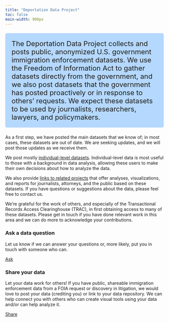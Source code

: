 ```yaml
---
title: "Deportation Data Project"
toc: false
main-width: 900px
---
```


<p style="font-size:22px; background-color: #b5d8ff; padding: 20px; border-radius: 5px;">The Deportation Data Project collects and posts public, anonymized U.S. government immigration enforcement datasets. We use the Freedom of Information Act to gather datasets directly from the government, and we also post datasets that the government has posted proactively or in response to others’ requests. We expect these datasets to be used by journalists, researchers, lawyers, and policymakers.</p>

As a first step, we have posted the main datasets that we know of; in most cases, these datasets are out of date. We are seeking updates, and we will post those updates as we receive them.

We post mostly [individual-level datasets](data.html). Individual-level data is most useful to those with a background in data analysis, allowing these users to make their own decisions about how to analyze the data.

We also provide [links to related projects](related.html) that offer analyses, visualizations, and reports for journalists, attorneys, and the public based on these datasets. If you have questions or suggestions about the data, please feel free to contact us. 

We’re grateful for the work of others, and especially of the Transactional Records Access Clearinghouse (TRAC), in first obtaining access to many of these datasets. Please get in touch if you have done relevant work in this area and we can do more to acknowledge your contributions.

::: {.grid}

::: {.g-col-12 .g-col-md-6 .g-col-lg-6}

### Ask a data question 

Let us know if we can answer your questions or, more likely, put you in touch with someone who can. 

[Ask](mailto:deportation_data_questions@law.berkeley.edu){.btn-action-primary .btn-action .btn .btn-outline-primary .btn-lg role="button"} 

:::

::: {.g-col-12 .g-col-md-6 .g-col-lg-6}

### Share your data 

Let your data work for others! If you have public, shareable immigration enforcement data from a FOIA request or discovery in litigation, we would love to post your data (crediting you) or link to your data repository. We can help connect you with others who can create visual tools using your data and/or can help analyze it. 

[Share](mailto:deportation_data_questions@law.berkeley.edu){.btn-action-primary .btn-action .btn .btn-outline-primary .btn-lg role="button"} 

:::

:::

